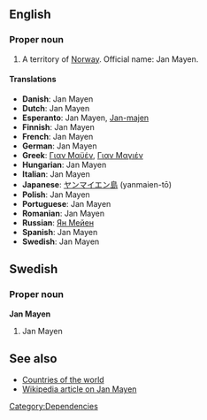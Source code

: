 ==English==
===Proper noun===

#A territory of [[Norway]].  Official name: Jan Mayen.

====Translations====
*'''Danish''': Jan Mayen
*'''Dutch''': Jan Mayen
*'''Esperanto''': Jan Mayen, [[Jan-majen]]
*'''Finnish''': Jan Mayen
*'''French''': Jan Mayen
*'''German''': Jan Mayen
*'''Greek''': [[Γιαν Μαϋέν]], [[Γιαν Μαγιέν]]
*'''Hungarian''': Jan Mayen
*'''Italian''': Jan Mayen
*'''Japanese''': [[ヤンマイエン島]] (yanmaien-tō)
*'''Polish''': Jan Mayen
*'''Portuguese''': Jan Mayen
*'''Romanian''': Jan Mayen
*'''Russian''': [[Ян Мейен]]
*'''Spanish''': Jan Mayen
*'''Swedish''': Jan Mayen

==Swedish==
===Proper noun===
'''Jan Mayen'''
#Jan Mayen

==See also==
*[[Countries of the world]]
*[[w:Jan_Mayen|Wikipedia article on Jan Mayen]]
[[Category:Dependencies]]